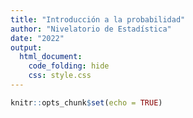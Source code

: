 ```yaml
---
title: "Introducción a la probabilidad"
author: "Nivelatorio de Estadística"
date: "2022"
output:
  html_document:
    code_folding: hide
    css: style.css
---
```


```r
knitr::opts_chunk$set(echo = TRUE)
```

